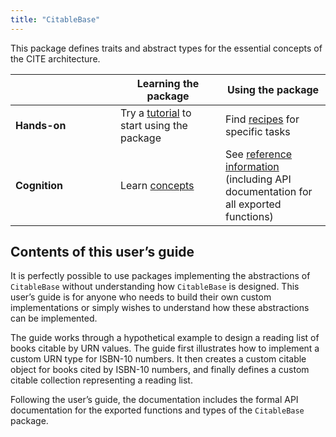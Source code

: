 ```yaml
---
title: "CitableBase"
---
```



This package defines traits and abstract types for the essential concepts of the CITE architecture.


| | Learning the package | Using the package |
| --- | --- | --- |
| **Hands-on** |  Try a [tutorial](./tutorials/) to start using  the package  | Find [recipes](./guides/) for specific tasks |
| **Cognition** | Learn [concepts](./concepts/)   | See [reference information](./reference/) (including API documentation for all exported functions) |





## Contents of this user's guide

It is perfectly possible to use packages implementing the abstractions of `CitableBase` without understanding how `CitableBase` is designed.  This user's guide is for anyone who needs to build their own custom implementations or simply wishes to understand how these abstractions can be implemented.

The guide works through a hypothetical example to design a reading list of books citable by URN values.  The guide first illustrates how to implement a custom URN type for ISBN-10 numbers. It then creates a custom citable object for books cited by ISBN-10 numbers, and finally defines a custom citable collection representing a reading list.  

Following the user's guide, the documentation includes the formal API documentation for the exported functions and types of the `CitableBase` package.